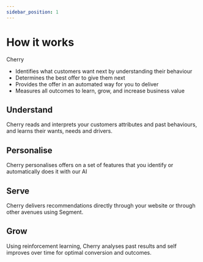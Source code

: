 ```yaml
---
sidebar_position: 1
---
```


# How it works

Cherry 
* Identifies what customers want next by understanding their behaviour
* Determines the best offer to give them next
* Provides the offer in an automated way for you to deliver
* Measures all outcomes to learn, grow, and increase business value

## Understand 

Cherry reads and interprets your customers attributes and past behaviours, and learns their wants, needs and drivers.

## Personalise
Cherry personalises offers on a set of features that you identify or automatically does it with our AI

## Serve 
Cherry delivers recommendations directly through your website or through other avenues using Segment.

## Grow 
Using reinforcement learning, Cherry analyses past results and self improves over time for optimal conversion and outcomes.
